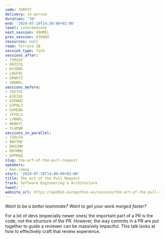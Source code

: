 ```yaml
---
code: 7GRP3T
delivery: in-person
duration: '30'
end: '2024-07-10T14:30:00+02:00'
level: intermediate
next_session: VBHMEL
prev_session: A3EWQU
resources: null
room: Terrace 2B
session_type: Talk
sessions_after:
- 7XMZGV
- H8Z37Q
- KV3DHG
- LWSF9C
- UPWH7Z
- VBHMEL
sessions_before:
- 7DF7VC
- A3E3XE
- A3EWQU
- G3PHLZ
- GVKEAK
- JFFDLS
- LYNADL
- NKBKYC
- TLHPWB
sessions_in_parallel:
- 7Z8LFA
- 8NYTHE
- B8SZMM
- M9TMMQ
- QPPRQQ
slug: the-art-of-the-pull-request
speakers:
- ben-lomax
start: '2024-07-10T14:00:00+02:00'
title: The Art of the Pull Request
track: Software Engineering & Architecture
tweet: ''
website_url: https://ep2024.europython.eu/session/the-art-of-the-pull-request
---
```


*Want to be a better teammate? Want to get your work merged faster?*

For a lot of devs (especially newer ones) the important part of a PR is the code, not the structure of the PR. However, the way commits in a PR are put together to guide a reviewer can be massively impactful. This talk looks at how to effectively craft that review experience.

